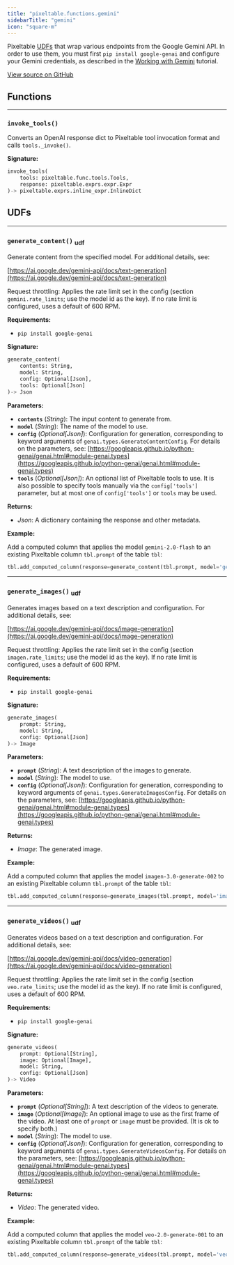 ```yaml
---
title: "pixeltable.functions.gemini"
sidebarTitle: "gemini"
icon: "square-m"
---
```


Pixeltable [UDFs](https://pixeltable.readme.io/docs/user-defined-functions-udfs) that wrap various endpoints from the Google Gemini API. In order to use them, you must first `pip install google-genai` and configure your Gemini credentials, as described in the [Working with Gemini](https://pixeltable.readme.io/docs/working-with-gemini) tutorial.


<a href="https://github.com/pixeltable/pixeltable/blob/v0.4/pixeltable/functions/gemini.py#L0" target="_blank">View source on GitHub</a>

## Functions


---

### `invoke_tools()`

Converts an OpenAI response dict to Pixeltable tool invocation format and calls `tools._invoke()`.


**Signature:**

```python
invoke_tools(
    tools: pixeltable.func.tools.Tools,
    response: pixeltable.exprs.expr.Expr
)-> pixeltable.exprs.inline_expr.InlineDict
```

## UDFs


---

### `generate_content()` <sub>udf</sub>

Generate content from the specified model. For additional details, see:


[https://ai.google.dev/gemini-api/docs/text-generation](https://ai.google.dev/gemini-api/docs/text-generation)

Request throttling: Applies the rate limit set in the config (section `gemini.rate_limits`; use the model id as the key). If no rate limit is configured, uses a default of 600 RPM.

**Requirements:**

- `pip install google-genai`


**Signature:**

```python
generate_content(
    contents: String,
    model: String,
    config: Optional[Json],
    tools: Optional[Json]
)-> Json
```

**Parameters:**

- **`contents`** (*String*): The input content to generate from.
- **`model`** (*String*): The name of the model to use.
- **`config`** (*Optional[Json]*): Configuration for generation, corresponding to keyword arguments of `genai.types.GenerateContentConfig`. For details on the parameters, see: [https://googleapis.github.io/python-genai/genai.html#module-genai.types](https://googleapis.github.io/python-genai/genai.html#module-genai.types)
- **`tools`** (*Optional[Json]*): An optional list of Pixeltable tools to use. It is also possible to specify tools manually via the `config['tools']` parameter, but at most one of `config['tools']` or `tools` may be used.

**Returns:**

- *Json*: A dictionary containing the response and other metadata.



**Example:**

Add a computed column that applies the model `gemini-2.0-flash` to an existing Pixeltable column `tbl.prompt` of the table `tbl`:
```python
tbl.add_computed_column(response=generate_content(tbl.prompt, model='gemini-2.0-flash'))
```


---

### `generate_images()` <sub>udf</sub>

Generates images based on a text description and configuration. For additional details, see:


[https://ai.google.dev/gemini-api/docs/image-generation](https://ai.google.dev/gemini-api/docs/image-generation)

Request throttling: Applies the rate limit set in the config (section `imagen.rate_limits`; use the model id as the key). If no rate limit is configured, uses a default of 600 RPM.

**Requirements:**

- `pip install google-genai`


**Signature:**

```python
generate_images(
    prompt: String,
    model: String,
    config: Optional[Json]
)-> Image
```

**Parameters:**

- **`prompt`** (*String*): A text description of the images to generate.
- **`model`** (*String*): The model to use.
- **`config`** (*Optional[Json]*): Configuration for generation, corresponding to keyword arguments of `genai.types.GenerateImagesConfig`. For details on the parameters, see: [https://googleapis.github.io/python-genai/genai.html#module-genai.types](https://googleapis.github.io/python-genai/genai.html#module-genai.types)

**Returns:**

- *Image*: The generated image.



**Example:**

Add a computed column that applies the model `imagen-3.0-generate-002` to an existing Pixeltable column `tbl.prompt` of the table `tbl`:
```python
tbl.add_computed_column(response=generate_images(tbl.prompt, model='imagen-3.0-generate-002'))
```


---

### `generate_videos()` <sub>udf</sub>

Generates videos based on a text description and configuration. For additional details, see:


[https://ai.google.dev/gemini-api/docs/video-generation](https://ai.google.dev/gemini-api/docs/video-generation)

Request throttling: Applies the rate limit set in the config (section `veo.rate_limits`; use the model id as the key). If no rate limit is configured, uses a default of 600 RPM.

**Requirements:**

- `pip install google-genai`


**Signature:**

```python
generate_videos(
    prompt: Optional[String],
    image: Optional[Image],
    model: String,
    config: Optional[Json]
)-> Video
```

**Parameters:**

- **`prompt`** (*Optional[String]*): A text description of the videos to generate.
- **`image`** (*Optional[Image]*): An optional image to use as the first frame of the video. At least one of `prompt` or `image` must be provided. (It is ok to specify both.)
- **`model`** (*String*): The model to use.
- **`config`** (*Optional[Json]*): Configuration for generation, corresponding to keyword arguments of `genai.types.GenerateVideosConfig`. For details on the parameters, see: [https://googleapis.github.io/python-genai/genai.html#module-genai.types](https://googleapis.github.io/python-genai/genai.html#module-genai.types)

**Returns:**

- *Video*: The generated video.



**Example:**

Add a computed column that applies the model `veo-2.0-generate-001` to an existing Pixeltable column `tbl.prompt` of the table `tbl`:
```python
tbl.add_computed_column(response=generate_videos(tbl.prompt, model='veo-2.0-generate-001'))
```


